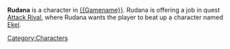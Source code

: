 {{Character
| race = Human
| location = 
| faction = admiralty
| title = Clerk
}}

'''Rudana''' is a character in [[{{Gamename}}]]. Rudana is offering a job in quest [[Attack Rival]], where Rudana wants the player to beat up a character named [[Ekel]].
{{stub}}
[[Category:Characters]]